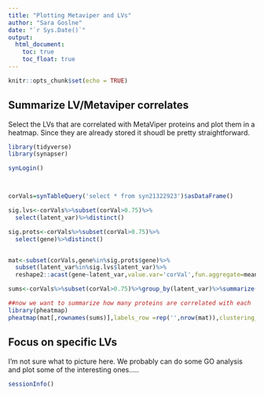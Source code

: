 ```yaml
---
title: "Plotting Metaviper and LVs"
author: "Sara Goslne"
date: "`r Sys.Date()`"
output: 
  html_document:
    toc: true
    toc_float: true
---
```



```r
knitr::opts_chunk$set(echo = TRUE)
```


## Summarize LV/Metaviper correlates

Select the LVs that are correlated with MetaViper proteins and plot them in a heatmap. Since they are already stored it shoudl be pretty straightforward. 
```r
library(tidyverse)
library(synapser)

synLogin()



corVals=synTableQuery('select * from syn21322923')$asDataFrame()

sig.lvs<-corVals%>%subset(corVal>0.75)%>%
  select(latent_var)%>%distinct()

sig.prots<-corVals%>%subset(corVal>0.75)%>%
  select(gene)%>%distinct()


mat<-subset(corVals,gene%in%sig.prots$gene)%>%
  subset(latent_var%in%sig.lvs$latent_var)%>%
  reshape2::acast(gene~latent_var,value.var='corVal',fun.aggregate=mean)

sums<-corVals%>%subset(corVal>0.75)%>%group_by(latent_var)%>%summarize(numCorrelated=n_distinct(gene))%>%arrange(numCorrelated)%>%column_to_rownames('latent_var')

##now we want to summarize how many proteins are correlated with each 
library(pheatmap)
pheatmap(mat[,rownames(sums)],labels_row =rep('',nrow(mat)),clustering_method = 'ward.D',annotation_col=sums,cluster_cols=FALSE, cellwidth=10,filename='fig7_metaviperCorrelations.pdf')

```

## Focus on specific LVs

I'm not sure what to picture here. We probably can do some GO analysis and plot some of the interesting ones.....

```r
sessionInfo()
```